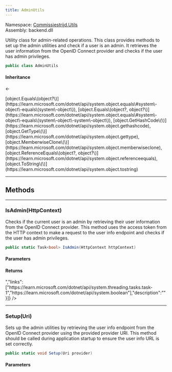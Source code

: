 ```yaml
---
title: AdminUtils
---
```



Namespace: <a href='../Utils'>Commissiestrijd.Utils</a>  
Assembly: backend.dll  

Utility class for admin-related operations.
This class provides methods to set up the admin utilities and check if a user is an admin.
It retrieves the user information from the OpenID Connect provider
and checks if the user has admin privileges.

```csharp
public class AdminUtils
```

#### Inheritance

<a href='https://learn.microsoft.com/dotnet/api/system.object' target='_blank' className="no-underline text-inherit hover:text-inherit inline"><CSharpType type='object' /></a> ← <a href='' target='_self' className="no-underline text-inherit hover:text-inherit inline"><CSharpType type='AdminUtils' /></a>



<CollapsibleInherited title='Show Inherited Members (7)'>
[object.Equals\(object?\)](https://learn.microsoft.com/dotnet/api/system.object.equals\#system\-object\-equals\(system\-object\)), 
[object.Equals\(object?, object?\)](https://learn.microsoft.com/dotnet/api/system.object.equals\#system\-object\-equals\(system\-object\-system\-object\)), 
[object.GetHashCode\(\)](https://learn.microsoft.com/dotnet/api/system.object.gethashcode), 
[object.GetType\(\)](https://learn.microsoft.com/dotnet/api/system.object.gettype), 
[object.MemberwiseClone\(\)](https://learn.microsoft.com/dotnet/api/system.object.memberwiseclone), 
[object.ReferenceEquals\(object?, object?\)](https://learn.microsoft.com/dotnet/api/system.object.referenceequals), 
[object.ToString\(\)](https://learn.microsoft.com/dotnet/api/system.object.tostring)
</CollapsibleInherited>

---
## Methods

---
###  IsAdmin\(HttpContext\)

Checks if the current user is an admin by retrieving their user information from the OpenID
Connect provider.
This method uses the access token from the HTTP context to make a request to the user
info endpoint and checks if the user has admin privileges.

```csharp
public static Task<bool> IsAdmin(HttpContext httpContext)
```

<h4 className='mb-0 ml-1'>Parameters</h4>
<TypeTable types={[{"name":"httpContext","type":"HttpContext","links":["https://learn.microsoft.com/dotnet/api/microsoft.aspnetcore.http.httpcontext"],"description":"The HTTP context containing the user's authentication information."}]} />

<h4 className='mb-0 ml-1'>Returns</h4>
<TypeTable types={[{"name":"","type":"Task<bool>","links":["https://learn.microsoft.com/dotnet/api/system.threading.tasks.task-1","https://learn.microsoft.com/dotnet/api/system.boolean"],"description":""}]} />

---
###  Setup\(Uri\)

Sets up the admin utilities by retrieving the user info endpoint from the OpenID Connect provider
using the provided provider URI.
This method should be called during application startup to ensure the user info URL is set correctly.

```csharp
public static void Setup(Uri provider)
```

<h4 className='mb-0 ml-1'>Parameters</h4>
<TypeTable types={[{"name":"provider","type":"Uri","links":["https://learn.microsoft.com/dotnet/api/system.uri"],"description":""}]} />
